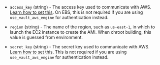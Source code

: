 <!-- Code generated from the comments of the AccessConfig struct in builder/common/access_config.go; DO NOT EDIT MANUALLY -->

- `access_key` (string) - The access key used to communicate with AWS. [Learn how  to set this](/packer/plugins/builders/amazon#specifying-amazon-credentials).
  On EBS, this is not required if you are using `use_vault_aws_engine`
  for authentication instead.

- `region` (string) - The name of the region, such as `us-east-1`, in which
  to launch the EC2 instance to create the AMI.
  When chroot building, this value is guessed from environment.

- `secret_key` (string) - The secret key used to communicate with AWS. [Learn how to set
  this](/packer/plugins/builders/amazon#specifying-amazon-credentials). This is not required
  if you are using `use_vault_aws_engine` for authentication instead.

<!-- End of code generated from the comments of the AccessConfig struct in builder/common/access_config.go; -->
